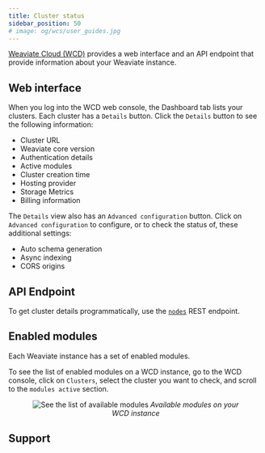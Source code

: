 ```yaml
---
title: Cluster status
sidebar_position: 50
# image: og/wcs/user_guides.jpg
---
```


[Weaviate Cloud (WCD)](https://console.weaviate.cloud/) provides a web interface and an API endpoint that provide information about your Weaviate instance.

## Web interface

When you log into the WCD web console, the Dashboard tab lists your clusters. Each cluster has a `Details` button. Click the `Details` button to see the following information:

- Cluster URL
- Weaviate core version
- Authentication details
- Active modules
- Cluster creation time
- Hosting provider
- Storage Metrics
- Billing information

The `Details` view also has an `Advanced configuration` button. Click on `Advanced configuration` to configure, or to check the status of, these additional settings:

- Auto schema generation
- Async indexing
- CORS origins


## API Endpoint

To get cluster details programmatically, use the [`nodes`](/developers/weaviate/config-refs/nodes.md) REST endpoint.


<APIOutputs />

## Enabled modules

Each Weaviate instance has a set of enabled modules.

To see the list of enabled modules on a WCD instance, go to the WCD console, click on `Clusters`, select the cluster you want to check, and scroll to the `modules active` section.


<figure align="center">
    <img src={ClusterStatusModules} alt="See the list of available modules" />
    <em>Available modules on your WCD instance</em>
</figure>

## Support


<SupportAndTrouble />
